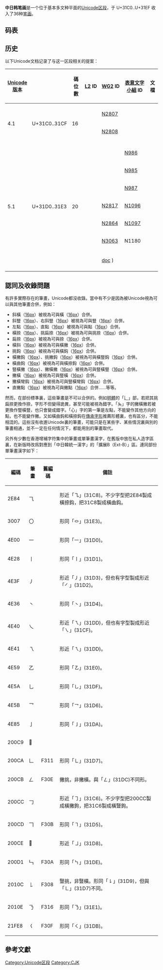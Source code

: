 {{Infobox Unicode block
|blockname  = 中日韓筆畫
|rangestart = 31C0
|rangeend   = 31EF
|script1    = {{Link-en|Unicode字形|Script (Unicode)#Special script property values|通用}}
|4_1        = 16
|5_1        = 20
|sources    = [[HKSCS–2001|HKSCS–2001]]
|note = <ref>{{cite web|url=https://www.unicode.org|title=Unicode character database|work=The Unicode Standard|accessdate=2016-07-09|archive-date=2017-09-25|archive-url=https://web.archive.org/web/20170925134725/http://www.unicode.org/|dead-url=no}}</ref><ref>{{cite web|url=https://www.unicode.org/versions/enumeratedversions.html|title=Enumerated Versions of The Unicode Standard|work=The Unicode Standard|accessdate=2016-07-09|archive-date=2016-06-29|archive-url=https://web.archive.org/web/20160629001311/http://www.unicode.org/versions/enumeratedversions.html|dead-url=no}}</ref>
}}

'''中日韩笔画'''是一个位于基本多文种平面的[[Unicode区段|Unicode区段]]，于 U+31C0..U+31EF 收入了36种[[笔画|笔画]]。

== 码表 ==
{{Unicode chart CJK Strokes}}

== 历史 ==
以下Unicode文档记录了与这一区段相关的提案：
{| class="wikitable collapsible collapsed"
|-
! [[Unicode#版本|Unicode<br>版本]] !! {{nobr|最終碼位範圍<ref group=lower-alpha name=final/>}} !! 碼位數 !! [[International_Committee_for_Information_Technology_Standards|L2]] ID !! [[ISO/IEC_JTC_1/SC_2|WG2]] ID !! [[表意文字小組|表意文字小組]] ID !! 文檔
|-
| rowspan="5" | 4.1 || rowspan="5" | U+31C0..31CF || rowspan="5" | 16 || {{nobr|[https://www.unicode.org/L2/L2003/03411-gbhkscs.pdf L2/03-411]}} || || || {{Citation|title=Unencoded chars in GB 18030 & HK-SCS|date=2003-10-31|first1=Deborah|last1=Goldsmith|first2=Eric|last2=Muller}}
|-
| {{nobr|[https://www.unicode.org/L2/L2004/04161r-hkscs-gb-pua.pdf L2/04-161R]}} || [https://www.unicode.org/wg2/docs/n2807.pdf N2807] {{Wayback|url=https://www.unicode.org/wg2/docs/n2807.pdf |date=20190615130343 }} || || {{Citation|title=HKSCS and GB 18030 PUA characters, background document|date=2004-06-17|first1=Michel|last1=Suignard|first2=Eric|last2=Muller|first3=John|last3=Jenkins}}
|-
| {{nobr|[https://www.unicode.org/L2/L2004/04263-n2808-hkscs-gb-add.pdf L2/04-263]}} || [https://www.unicode.org/wg2/docs/n2808.pdf N2808] {{Wayback|url=https://www.unicode.org/wg2/docs/n2808.pdf |date=20190615130345 }} || || {{Citation|title=HKSCS and GB 18030 PUA characters, request for additional characters and related information|date=2004-06-17|first=Michel|last=Suignard}}
|-
| {{nobr|[https://www.unicode.org/L2/L2005/05058-wg2-consent.txt L2/05-058]}} || || || {{Citation|title=WG2 Consent Docket, Part 1: Unicode 4.1 Issues|date=2005-02-03|first=Ken|last=Whistler|section=C. Changes to CJK strokes block}}
|-
| {{nobr|[https://www.unicode.org/L2/L2005/05026.htm L2/05-026]}} || || || {{Citation|title=UTC #102 Minutes|date=2005-05-16|first=Lisa|last=Moore|section=WG2 - Unicode 4.1 Consent Docket (B.1.16.1)}}
|-
| rowspan="8" | 5.1 || rowspan="8" | U+31D0..31E3 || rowspan="8" | 20 || {{nobr|[https://www.unicode.org/L2/L2003/03387-cook-cdl.pdf L2/03-387]}} || || [https://drive.google.com/uc?id=1-h-KdV1FzNjDFCAQSxZaOI28DB2fGmpT N986] || {{Citation|title=Chinese Character Description Language (CDL)|date=2003-10-26|first=Richard|last=Cook}}
|-
| {{nobr|[https://www.unicode.org/L2/L2003/03404-cdl-spec.pdf L2/03-404]}} || || [https://drive.google.com/uc?id=1-h-KdV1FzNjDFCAQSxZaOI28DB2fGmpT N985] || {{Citation|title=A Specification for CDL -- Character Description Language|date=2003-10-28|first1=Thomas|last1=Bishop|first2=Richard|last2=Cook}}
|-
| {{nobr|[https://www.unicode.org/L2/L2003/03420-cdl-strokes.pdf L2/03-420]}} || || [https://drive.google.com/uc?id=1Lv5UjZ99Qrs290hn2SQVownJdeRCkhb7 N987] || {{Citation|title=Character Description Language (CDL): The Set of Basic CJK Unified Stroke Types|date=2003-11-04|first1=Thomas|last1=Bishop|first2=Richard|last2=Cook}}
|-
| {{nobr|[https://www.unicode.org/L2/L2004/04221-cjkubs.pdf L2/04-221]}} || [https://www.unicode.org/wg2/docs/n2817.pdf N2817] {{Wayback|url=https://www.unicode.org/wg2/docs/n2817.pdf |date=20190615130405 }} || [https://drive.google.com/uc?id=1ftb8HSB-4LcBbnrW78z41iw-nobk8us4 N1096] || {{Citation|title=Proposal to add a block of CJK Unified Basic Strokes to the UCS|date=2004-06-07|first1=Thomas|last1=Bishop|first2=Richard|last2=Cook}}
|-
| {{nobr|[https://www.unicode.org/L2/L2004/04367-cjkubs2.pdf L2/04-367]}} || [https://www.unicode.org/wg2/docs/n2864.pdf N2864] {{Wayback|url=https://www.unicode.org/wg2/docs/n2864.pdf |date=20190615130521 }} || [https://drive.google.com/uc?id=1vOqdfO8oK7CXQU1z6EDV9q5cHTesAcnu N1097] || {{Citation|title=Proposal to add a block of CJK Basic Strokes to the UCS|date=2004-10-25|first1=Thomas|last1=Bishop|first2=Richard|last2=Cook}}
|-
| {{nobr|[https://www.unicode.org/L2/L2006/06212-n3063.pdf L2/06-212]}} || [https://www.unicode.org/wg2/docs/n3063.pdf N3063] {{Wayback|url=https://www.unicode.org/wg2/docs/n3063.pdf |date=20201107030212 }} || N1180 || {{Citation|title=Proposed additions to the CJK Strokes block of the UCS|date=2006-04-03|first=Qin|last=Lu}}
|-
| {{nobr|[https://www.unicode.org/L2/L2006/06108.htm L2/06-108]}} || || || {{Citation|title=UTC #107 Minutes|date=2006-05-25|first=Lisa|last=Moore|section=C.4}}
|-
| || {{nobr|[https://www.unicode.org/wg2/docs/n3103.pdf N3103 (pdf],}} [https://www.unicode.org/wg2/docs/n3103.doc doc] {{Wayback|url=https://www.unicode.org/wg2/docs/n3103.doc |date=20201003074431 }}) || || {{Citation|title=Unconfirmed minutes of WG 2 meeting 48, Mountain View, CA, USA; 2006-04-24/27|date=2006-08-25|first=V. S.|last=Umamaheswaran|section=M48.12}}
|- class="sortbottom"
| colspan="7" | {{reflist|group=lower-alpha|refs=<ref name=final>提案中建议的码位可能与最终码位不同。</ref>}}
|}

== 認同及收錄問題 ==
有許多實際存在的筆畫，Unicode都沒收錄。當中有不少是因為被Unicode視為可以與其他筆畫合併，例如：
* 斜橫（[[file:Cjk_m_str_sh.svg|16px]]）被視為可與橫（[[file:Cjk_m_str_h.svg|16px]]）合併。
* 斜豎（[[file:Cjk_m_str_sv.svg|16px]]）、右斜豎（[[file:Cjk_m_str_rsv.svg|16px]]）被視為可與豎（[[file:Cjk_m_str_v.svg|16px]]）合併。
* 左點（[[file:Cjk_m_str_ld.svg|16px]]）、直點（[[file:Cjk_m_str_wd.svg|16px]]）被視為可與點（[[file:Cjk_m_str_d.svg|16px]]）合併。
* 橫捺（[[file:Cjk_m_str_hp.svg|16px]]）、挑扁捺（[[file:Cjk_m_str_ufp.svg|16px]]）被視為可與挑捺（[[file:Cjk_m_str_up.svg|16px]]）合併。
* 扁捺（[[file:Cjk_m_str_fp.svg|16px]]）被視為可與捺（[[file:Cjk_m_str_p.svg|16px]]）合併。
* 橫斜（[[file:Cjk_m_str_hsv.svg|16px]]）被視為可與橫撇（[[file:Cjk_m_str_ht.svg|16px]]）合併。
* 挑鈎（[[file:Cjk_m_str_uj.svg|16px]]）被視為可與橫鈎（[[file:Cjk_m_str_hj.svg|16px]]）合併。
* 橫撇鈎（[[file:Cjk_m_str_htj.svg|16px]]）、挑撇鈎（[[file:Cjk_m_str_utj.svg|16px]]）被視為可與橫豎鈎（[[file:Cjk_m_str_hvj.svg|16px]]）合併。
* 橫曲鈎（[[file:Cjk_m_str_haj.svg|16px]]）被視為可與橫捺鈎（[[file:Cjk_m_str_hpj.svg|16px]]）合併。
* 豎橫撇（[[file:Cjk_m_str_vht.svg|16px]]）、撇橫撇（[[file:Cjk_m_str_tht.svg|16px]]）被視為可與豎橫豎（[[file:Cjk_m_str_vhv.svg|16px]]）合併。
* 撇橫（[[file:Cjk_m_str_th.svg|16px]]）被視為可與豎橫（[[file:Cjk_m_str_vh.svg|16px]]）合併。
* 撇橫彎鈎（[[file:Cjk_m_str_thtj.svg|16px]]）被視為可與豎橫彎鈎（[[file:Cjk_m_str_vhtj.svg|16px]]）合併。
* 直撇點（[[file:Cjk_m_str_wtd.svg|16px]]）被視為可與撇點（[[file:Cjk_m_str_td.svg|16px]]）合併……等等。

然而，在部份標準裏，這些筆畫是不可以合併的。例如[[明體|明體]]的「辶」部，若把其挑扁捺更換作捺，字形不但變得詭異，甚至可能被視為錯字。「夨」字的撇橫撇若被更換作豎橫豎，也只會變成錯字。「心」字的第一筆是左點，不能變作其他方向的點，也不能變作撇。又如橫曲鈎和橫捺鈎在[[傳承字形|傳承字形]]推薦形體裏，也有區分，不能相混的。這些沒有收進Unicode裏的筆畫，可能只是在某些字、某些情況裏與別的筆畫相通，並不一定在任何情況下，都能用別的筆畫取代。

另外有少數在香港增補字符集中的筆畫或單筆畫漢字，在舊版中放在私人造字區裏，在新版時改爲對應到「中日韓統一漢字」的「擴展B（Ext-B）」區。連同部份單筆畫漢字如下：

{| class="wikitable"
|-
! 編碼 !! 筆畫 !! 舊編碼 !! 備註
|-
| 2E84 || ⺄ || || 形近「㇈」(31C8)。不少字型把2E84製成橫捺鈎，把31C8製成橫曲鈎。
|-
| 3007 || 〇 || || 形同「㇣」(31E3)。
|-
| 4E00 || 一 || || 形同「㇐」(31D0)。
|-
| 4E28 || 丨 || || 形同「㇑」(31D1)。
|-
| 4E3F || 丿 || || 形近「㇓」(31D3)，但也有字型製成形近「㇒」(31D2)。
|-
| 4E36 || 丶 || || 形同「㇔」(31D4)。
|-
| 4E40 || 乀 || || 形近「㇝」(31DD)，但也有字型製成形近「㇏」(31CF)。
|-
| 4E41 || 乁 || || 形近「㇝」(31DD)。
|-
| 4E59 || 乙 || || 形同「㇠」(31E0)。
|-
| 4E5A || 乚 || || 形同「㇟」(31DF)。
|-
| 4E5B || 乛 || || 形同「㇖」(31D6)。
|-
| 4E85 || 亅 || || 形同「㇚」(31DA)。
|-
| 200C9 || 𠃉 ||
|-
| 200CA || 𠃊 || F311 || 形同「㇗」(31D7)。
|-
| 200CB || 𠃋 || F30E || 撇挑，非撇橫。與「㇜」(31DC)不同形。
|-
| 200CC || 𠃌 || || 形近「㇆」(31C6)。不少字型把200CC製成橫撇鉤，把31C6製成橫豎鉤。
|-
| 200CD || 𠃍 || F30B || 形同「㇕」(31D5)。
|-
| 200CE || 𠃎 || || 形近「㇘」(31D8)。
|-
| 200D1 || 𠃑 || F30A || 形同「㇞」(31DE)。
|-
| 2010C || 𠄌 || F308 || 豎挑，非豎橫。形同「㇙」(31D9)，但與「㇗」(31D7)不同。
|-
| 2010E || 𠄎 || F316 || 形同「㇡」(31E1)。
|-
| 21FE8 || 𡿨 || F30F || 形同「㇛」(31DB)。
|}

== 參考文獻 ==
{{Reflist}}

{{Unicode中的中日韩统一表意文字}}
{{Unicode區段一覽}}

[[Category:Unicode区段|Category:Unicode区段]]
[[Category:CJK|Category:CJK]]